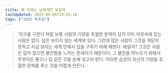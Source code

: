 ```yaml
---
title: 왜 미래는 남에게만 보일까
lastUpdated: 2025-09-05T19:55:16
tags: ["2025 독후감"]
---
```



<Bookmark image="https://shopping-phinf.pstatic.net/main_3249167/32491677711.20230425164143.jpg" url="https://search.shopping.naver.com/book/catalog/32491677711" description=""/>

> ‘지구를 구한다’처럼 보통 사람의 기량을 초월한 문제의 답이 이미 머릿속에 있는 사람은 없다. 답은 보이지 않는 세계에 있다. 그런데 많은 사람이 그것을 깨닫지 못하고 지금 보이는 세계 안에서 답을 구하기 위해 헤맨다. 왜일까?
> 그것은 사람은 답이 없으면 불안함을 느끼는 존재이기 때문이다. 그 불안을 억누르기 위해서 무엇이든 좋으니 답 같은 것을 손에 넣고자 한다. 이러한 습성이 자신의 기량을 초월한 문제를 푸는 것을 어렵게 만든다.

